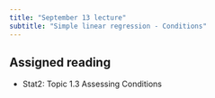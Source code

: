 ```yaml
---
title: "September 13 lecture"
subtitle: "Simple linear regression - Conditions"
---
```


## Assigned reading

- Stat2: Topic 1.3 Assessing Conditions
